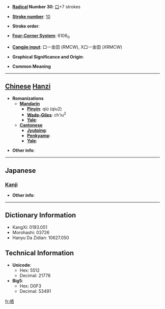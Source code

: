 * '''[[Wiktionary:Chinese radical index| Radical]] Number 30''': [[Wiktionary:Chinese radical index 口|口]]+7 strokes

* '''[[Wiktionary:Chinese total strokes index|Stroke number]]''': [[Wiktionary:Chinese total strokes index 10|10]]

* '''Stroke order''': 

* '''[[Wiktionary:Chinese four corner index|Four-Corner System]]''': 6106<sub>0</sub>

* '''[[Wiktionary:Chinese Cangjie index|Cangjie input]]''': 口一金田 (RMCW), X口一金田 (XRMCW)

* '''Graphical Significance and Origin''': 

* '''Common Meaning'''

----

== [[Chinese]] [[Hanzi]] ==

* '''Romanizations'''
** '''[[Mandarin]]'''
*** '''[[Pinyin]]''': qiú (qiu2)
*** '''[[Wade-Giles]]''': ch'iu<sup>2</sup>
*** '''[[Yale]]''': 
** '''[[Cantonese]]'''
*** '''[[Jyutping]]''':
*** '''[[Penkyamp]]''': 
*** '''[[Yale]]''': 

* '''Other info''': 

----

==Japanese==
===[[Kanji]]===
{{kanji|on readings=[[しゅう]] (shū), [[じゅう]] (jū)
|kun readings=
}}

* '''Other info''':  

----

== Dictionary Information ==

* KangXi: 0193.051
* Morohashi: 03726
* Hanyu Da Zidian: 10627.050

== Technical Information ==

* '''Unicode''':
** Hex: 5512
** Decimal: 21778
* '''Big5''':
** Hex: D0F3
** Decimal: 53491

[[fr:唒]]